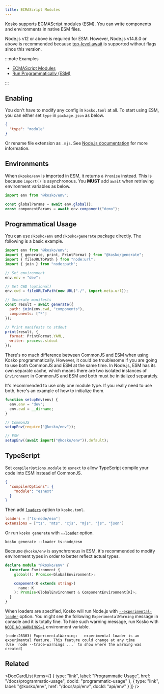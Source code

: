 ```yaml
---
title: ECMAScript Modules
---
```



Kosko supports ECMAScript modules (ESM). You can write components and environments in native ESM files.

Node.js v12 or above is required for ESM. However, Node.js v14.8.0 or above is recommended because [top-level await](https://nodejs.org/dist/latest-v14.x/docs/api/esm.html#esm_top_level_await) is supported without flags since this version.

:::note Examples

- [ECMAScript Modules](https://github.com/tommy351/kosko/tree/master/examples/esm)
- [Run Programmatically (ESM)](https://github.com/tommy351/kosko/tree/master/examples/run-programmatically-esm)

:::

## Enabling

You don't have to modify any config in `kosko.toml` at all. To start using ESM, you can either set `type` in `package.json` as below.

```json title="package.json"
{
  "type": "module"
}
```

Or rename file extension as `.mjs`. See [Node.js documentation](https://nodejs.org/dist/latest-v14.x/docs/api/packages.html#packages_package_json_and_file_extensions) for more information.

## Environments

When `@kosko/env` is imported in ESM, it returns a `Promise` instead. This is because `import()` is asynchronous. You **MUST** add `await` when retrieving environment variables as below.

```js
import env from "@kosko/env";

const globalParams = await env.global();
const componentParams = await env.component("demo");
```

## Programmatical Usage

You can use `@kosko/env` and `@kosko/generate` package directly. The following is a basic example.

```js
import env from "@kosko/env";
import { generate, print, PrintFormat } from "@kosko/generate";
import { fileURLToPath } from "node:url";
import { join } from "node:path";

// Set environment
env.env = "dev";

// Set CWD (optional)
env.cwd = fileURLToPath(new URL("./", import.meta.url));

// Generate manifests
const result = await generate({
  path: join(env.cwd, "components"),
  components: ["*"]
});

// Print manifests to stdout
print(result, {
  format: PrintFormat.YAML,
  writer: process.stdout
});
```

There's no much difference between CommonJS and ESM when using Kosko programmatically. However, it could be troublesome if you are going to use both CommonJS and ESM at the same time. In Node.js, ESM has its own separate cache, which means there are two isolated instances of `Environment` in CommonJS and ESM and both must be initialized separately.

It's recommended to use only one module type. If you really need to use both, here's an example of how to initialize them.

```js
function setupEnv(env) {
  env.env = "dev";
  env.cwd = __dirname;
}

// CommonJS
setupEnv(require("@kosko/env"));

// ESM
setupEnv((await import("@kosko/env")).default);
```

## TypeScript

Set `compilerOptions.module` to `esnext` to allow TypeScript compile your code into ESM instead of CommonJS.

```json title="tsconfig.json"
{
  "compilerOptions": {
    "module": "esnext"
  }
}
```

Then add [`loaders`](configuration.md#loaders) option to `kosko.toml`.

```toml title="kosko.toml"
loaders = ["ts-node/esm"]
extensions = ["ts", "mts", "cjs", "mjs", "js", "json"]
```

Or run `kosko generate` with [`--loader`](cli/generate.md#--loader) option.

```shell
kosko generate --loader ts-node/esm
```

Because `@kosko/env` is asynchronous in ESM, it's recommended to modify environment types in order to better reflect actual types.

```ts title="typings/@kosko__env/index.d.ts"
declare module "@kosko/env" {
  interface Environment {
    global(): Promise<GlobalEnvironment>;

    component<K extends string>(
      name: K
    ): Promise<GlobalEnvironment & ComponentEnvironment[K]>;
  }
}
```

When loaders are specified, Kosko will run Node.js with [`--experimental-loader`](https://nodejs.org/dist/latest-v18.x/docs/api/cli.html#--experimental-loadermodule) option. You might see the following `ExperimentalWarning` message in console and it is totally fine. To hide such warning message, run Kosko with [`NODE_NO_WARNINGS=1`](https://nodejs.org/docs/latest-v18.x/api/cli.html#node_no_warnings1) environment variable.

```
(node:26303) ExperimentalWarning: --experimental-loader is an experimental feature. This feature could change at any time
(Use `node --trace-warnings ...` to show where the warning was created)
```

## Related

<DocCardList
  items={[
    {
      type: "link",
      label: "Programmatic Usage",
      href: "/docs/programmatic-usage",
      docId: "programmatic-usage"
    },
    {
      type: "link",
      label: "@kosko/env",
      href: "/docs/api/env",
      docId: "api/env"
    }
  ]}
/>
